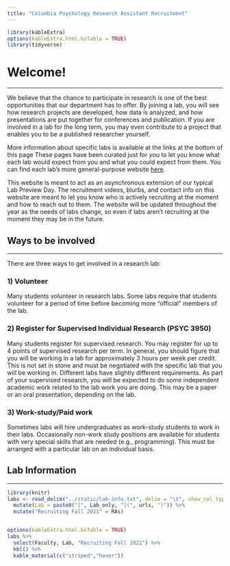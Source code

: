 ```yaml
---
title: "Columbia Psychology Research Assistant Recruitment"
---
```


```r
library(kableExtra)
options(kableExtra.html.bsTable = TRUE)
library(tidyverse)
```

# Welcome!

***

We believe that the chance to participate in research is one of the best opportunities that our department has to offer.  By joining a lab, you will see how research projects are developed, how data is analyzed, and how presentations are put together for conferences and publication.  If you are involved in a lab for the long term, you may even contribute to a project that enables you to be a published researcher yourself.  

More information about specific labs is available at the links at the bottom of this page These pages have been curated just for *you* to let you know what each lab would expect from you and what you could expect from them. You can find each lab's more general-purpose website [here](https://psychology.columbia.edu/content/lab-websites).

This website is meant to act as an asynchronous extension of our typical Lab Preview Day. The recruitment videos, blurbs, and contact info on this website are meant to let you know who is actively recruiting at the moment and how to reach out to them. The website will be updated throughout the year as the needs of labs change, so even if labs aren't recruiting at the moment they may be in the future.


## Ways to be involved

***
 
There are three ways to get involved in a research lab:
 
### 1) Volunteer
Many students volunteer in research labs.  Some labs require that students volunteer for a period of time before becoming more “official” members of the lab.
 
### 2) Register for Supervised Individual Research (PSYC 3950) 
Many students register for supervised research.  You may register for up to 4 points of supervised research per term.  In general, you should figure that you will be working in a lab for approximately 3 hours per week per credit.  This is not set in stone and must be negotiated with the specific lab that you will be working in.  Different labs have slightly different requirements.  As part of your supervised research, you will be expected to do some independent academic work related to the lab work you are doing.  This may be a paper or an oral presentation, depending on the lab.
 
### 3) Work-study/Paid work 
Sometimes labs will hire undergraduates as work-study students to work in their labs.  Occasionally non-work study positions are available for students with very special skills that are needed (e.g., programming).  This must be arranged with a particular lab on an individual basis.


## Lab Information

***

```r
library(knitr)
labs <- read_delim("../static/lab-info.txt", delim = "\t", show_col_types = FALSE) %>%
  mutate(Lab = paste0("[", Lab_only, "](", urls, ")")) %>%
  mutate("Recruiting Fall 2021" = RAs)


options(kableExtra.html.bsTable = TRUE)
labs %>%
  select(Faculty, Lab, "Recruiting Fall 2021") %>%
  kbl() %>%
  kable_material(c("striped","hover"))
```



